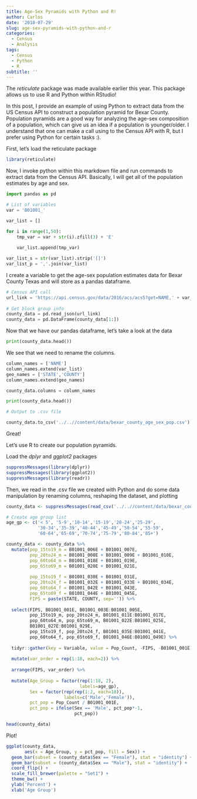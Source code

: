 ```yaml
---
title: Age-Sex Pyramids with Python and R!
author: Carlos
date: '2018-07-29'
slug: age-sex-pyramids-with-python-and-r
categories:
  - Census
  - Analysis
tags:
  - Census
  - Python
  - R
subtitle: ''
---
```


The _reticulate_ package was made available earlier this year. This package allows us to use R and Python within RStudio! 

In this post, I provide an example of using Python to extract data from the US Census API to construct a population pyramid for Bexar County. Population pyramids are a good way for analyzing the age-sex composition of a population, which can give us an idea if a population is younger/older. I understand that one can make a call using to the Census API with R, but I prefer using Python for certain tasks :).

First, let's load the reticulate package 

```r

library(reticulate)

```

Now, I invoke python within this markdown file and run commands to extract data from the Census API. Basically, I will get all of the population estimates by age and sex.

```python

import pandas as pd

# List of variables
var = 'B01001_'

var_list = []

for i in range(1,50):
    tmp_var = var + str(i).zfill(3) + 'E'
    
    var_list.append(tmp_var)

var_list_s = str(var_list).strip('[]')
var_list_p = ','.join(var_list)

```

I create a variable to get the age-sex population estimates data for Bexar County Texas and will store as a pandas dataframe.

```python

# Census API call
url_link = 'https://api.census.gov/data/2016/acs/acs5?get=NAME,' + var_list_p + '&for=county:029&in=state:48&key=dbcf37f4c47be0a2a720ec01f7c32e6792846be0'
       
# Get block group info
county_data = pd.read_json(url_link)
county_data = pd.DataFrame(county_data[1:])

```

Now that we have our pandas dataframe, let's take a look at the data

```python

print(county_data.head())

```

We see that we need to rename the columns.

```python

column_names = ['NAME']
column_names.extend(var_list)
geo_names = ['STATE','COUNTY']
column_names.extend(geo_names)

county_data.columns = column_names

print(county_data.head())

# Output to .csv file

county_data.to_csv('../..//content/data/bexar_county_age_sex_pop.csv')

```

Great! 

Let's use R to create our population pyramids. 

Load the _dplyr_ and _ggplot2_ packages

```r

suppressMessages(library(dplyr))
suppressMessages(library(ggplot2))
suppressMessages(library(readr))

```

Then, we read in the .csv file we created with Python and do some data manipulation by renaming columns, reshaping the dataset, and plotting

```r

county_data <- suppressMessages(read_csv('../..//content/data/bexar_county_age_sex_pop.csv'))

# Create age group list
age_gp <- c('< 5', '5-9','10-14','15-19','20-24','25-29',
            '30-34','35-39','40-44','45-49','50-54','55-59',
            '60-64','65-69','70-74','75-79','80-84','85+')

county_data <- county_data %>%
  mutate(pop_15to19_m = B01001_006E + B01001_007E,
         pop_20to24_m = B01001_008E + B01001_009E + B01001_010E,
         pop_60to64_m = B01001_018E + B01001_019E,
         pop_65to69_m = B01001_020E + B01001_021E,
         
         pop_15to19_f = B01001_030E + B01001_031E,
         pop_20to24_f = B01001_032E + B01001_033E + B01001_034E,
         pop_60to64_f = B01001_042E + B01001_043E,
         pop_65to69_f = B01001_044E + B01001_045E,
         FIPS = paste(STATE, COUNTY, sep='')) %>%
  
  select(FIPS, B01001_001E, B01001_003E:B01001_005E, 
         pop_15to19_m, pop_20to24_m, B01001_011E:B01001_017E,
         pop_60to64_m, pop_65to69_m, B01001_022E:B01001_025E,
         B01001_027E:B01001_029E, 
         pop_15to19_f, pop_20to24_f, B01001_035E:B01001_041E,
         pop_60to64_f, pop_65to69_f, B01001_046E:B01001_049E) %>%
  
  tidyr::gather(key = Variable, value = Pop_Count, -FIPS, -B01001_001E) %>%
  
  mutate(var_order = rep(1:18, each=2)) %>%
  
  arrange(FIPS, var_order) %>%
  
  mutate(Age_Group = factor(rep(1:18, 2), 
                            labels=age_gp),
         Sex = factor(rep(rep(1:2, each=18)),
                      labels=c('Male','Female')),
         pct_pop = Pop_Count / B01001_001E,
         pct_pop = ifelse(Sex == 'Male', pct_pop*-1,
                          pct_pop))

head(county_data)

```

Plot!

```r
ggplot(county_data,
       aes(x = Age_Group, y = pct_pop, fill = Sex)) + 
  geom_bar(subset = (county_data$Sex == "Female"), stat = "identity") + 
  geom_bar(subset = (county_data$Sex == "Male"), stat = "identity") + 
  coord_flip() + 
  scale_fill_brewer(palette = "Set1") + 
  theme_bw() +
  ylab('Percent') +
  xlab('Age Group')

```